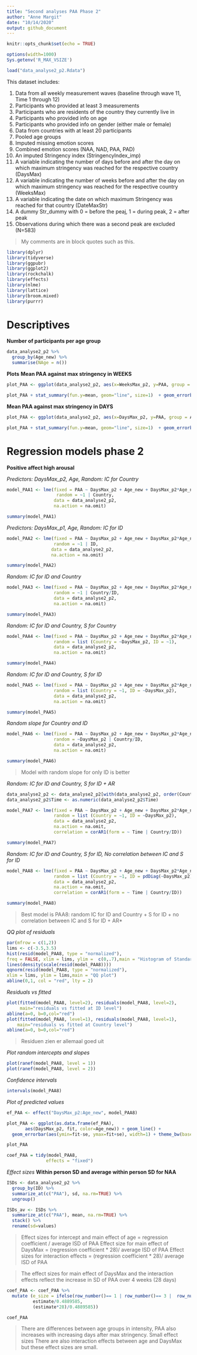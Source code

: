 ---
title: "Second analyses PAA Phase 2"
author: "Anne Margit"
date: "10/14/2020"
output: github_document
---

```{r setup, include=FALSE}
knitr::opts_chunk$set(echo = TRUE)
```

```{r, set-options, echo=FALSE, cache= FALSE}
options(width=1000)
Sys.getenv('R_MAX_VSIZE')
```

```{r, results = "hide"}
load("data_analyse2_p2.Rdata")
```

This dataset includes:

1. Data from all weekly measurement waves (baseline through wave 11, Time 1 through 12) 
2. Participants who provided at least 3 measurements 
3. Participants who are residents of the country they currently live in
4. Participants who provided info on age
5. Participants who provided info on gender (either male or female)
6. Data from countries with at least 20 participants
7. Pooled age groups
8. Imputed missing emotion scores
9. Combined emotion scores (NAA, NAD, PAA, PAD)
10. An imputed Stringency index (StringencyIndex_imp) 
11. A variable indicating the number of days before and after the day on which maximum stringency was reached for the respective country (DaysMax)
12. A variable indicating the number of weeks before and after the day on which maximum stringency was reached for the respective country (WeeksMax)
13. A variable indicating the date on which maximum Stringency was reached for that country (DateMaxStr)
14. A dummy Str_dummy with 0 = before the peaj, 1 = during peak, 2 = after peak
15. Observations during which there was a second peak are excluded (N=583) 

> My comments are in block quotes such as this. 

```{r, message=F}
library(dplyr)
library(tidyverse)
library(ggpubr)
library(ggplot2)
library(rockchalk)
library(effects)
library(nlme)
library(lattice)
library(broom.mixed)
library(purrr)
```

# Descriptives
**Number of participants per age group**
```{r, message=F, comment=NA}
data_analyse2_p2 %>%
  group_by(Age_new) %>%
  summarise(NAge = n())
```

**Plots**
**Mean PAA against max stringency in WEEKS**
```{r, echo=T, message=F, warning=F}
plot_PAA <- ggplot(data_analyse2_p2, aes(x=WeeksMax_p2, y=PAA, group = Age_new, color = Age_new))

plot_PAA + stat_summary(fun.y=mean, geom="line", size=1)  + geom_errorbar(stat="summary", fun.data="mean_se", width=0) + scale_colour_discrete(name = "Age", labels = c("18-24", "25-44", "45-64", "65+")) + expand_limits(y=c(1, 5))
```

**Mean PAA against max stringency in DAYS**
```{r, echo=T, message=F, warning=F}
plot_PAA <- ggplot(data_analyse2_p2, aes(x=DaysMax_p2, y=PAA, group = Age_new, color = Age_new))

plot_PAA + stat_summary(fun.y=mean, geom="line", size=1)  + geom_errorbar(stat="summary", fun.data="mean_se", width=0) + scale_colour_discrete(name = "Age", labels = c("18-24", "25-44", "45-64", "65+")) + expand_limits(y=c(1, 5))
```

# Regression models phase 2

**Positive affect high arousal**

*Predictors: DaysMax_p2, Age, Random: IC for Country*
```{r, message=F, comment=NA}
model_PAA1 <- lme(fixed = PAA ~ DaysMax_p2 + Age_new + DaysMax_p2*Age_new,
                   random = ~1 | Country, 
                  data = data_analyse2_p2, 
                  na.action = na.omit)

summary(model_PAA1)
```

*Predictors: DaysMax_p1, Age, Random: IC for ID*
```{r, message=F, comment=NA}
model_PAA2 <- lme(fixed = PAA ~ DaysMax_p2 + Age_new + DaysMax_p2*Age_new,
                  random = ~1 | ID, 
                 data = data_analyse2_p2, 
                 na.action = na.omit)

summary(model_PAA2)
```

*Random: IC for ID and Country*
```{r, message=F, comment=NA}
model_PAA3 <- lme(fixed = PAA ~ DaysMax_p2 + Age_new + DaysMax_p2*Age_new,
                  random = ~1 | Country/ID, 
                  data = data_analyse2_p2, 
                  na.action = na.omit)

summary(model_PAA3)
```

*Random: IC for ID and Country, S for Country*
```{r, message=F, comment=NA}
model_PAA4 <- lme(fixed = PAA ~ DaysMax_p2 + Age_new + DaysMax_p2*Age_new,
                  random = list (Country = ~DaysMax_p2, ID = ~1), 
                  data = data_analyse2_p2, 
                  na.action = na.omit)

summary(model_PAA4)
```

*Random: IC for ID and Country, S for ID*
```{r, message=F, comment=NA}
model_PAA5 <- lme(fixed = PAA ~ DaysMax_p2 + Age_new + DaysMax_p2*Age_new,
                  random = list (Country = ~1, ID = ~DaysMax_p2), 
                  data = data_analyse2_p2, 
                  na.action = na.omit)

summary(model_PAA5)
```

*Random slope for Country and ID*
```{r, message=F, comment=NA}
model_PAA6 <- lme(fixed = PAA ~ DaysMax_p2 + Age_new + DaysMax_p2*Age_new,
                  random = ~DaysMax_p2 | Country/ID, 
                  data = data_analyse2_p2, 
                  na.action = na.omit)

summary(model_PAA6)
```

> Model with random slope for only ID is better  

*Random: IC for ID and Country, S for ID + AR*
```{r, message=F, comment=NA}
data_analyse2_p2 <- data_analyse2_p2[with(data_analyse2_p2, order(Country, ID, Time)),]
data_analyse2_p2$Time <- as.numeric(data_analyse2_p2$Time)

model_PAA7 <- lme(fixed = PAA ~ DaysMax_p2 + Age_new + DaysMax_p2*Age_new,
                  random = list (Country = ~1, ID = ~DaysMax_p2), 
                  data = data_analyse2_p2, 
                  na.action = na.omit,
                  correlation = corAR1(form = ~ Time | Country/ID))

summary(model_PAA7)
```



*Random: IC for ID and Country, S for ID, No correlation between IC and S for ID*
```{r, message=F, comment=NA}
model_PAA8 <- lme(fixed = PAA ~ DaysMax_p2 + Age_new + DaysMax_p2*Age_new,
                  random = list (Country = ~1, ID = pdDiag(~DaysMax_p2)),
                  data = data_analyse2_p2, 
                  na.action = na.omit,
                  correlation = corAR1(form = ~ Time | Country/ID))

summary(model_PAA8)
```

> Best model is PAA8: random IC for ID and Country + S for ID + no correlation between IC and S for ID + AR*

*QQ plot of residuals*
```{r, message=F, comment=NA}
par(mfrow = c(1,2))
lims <- c(-3.5,3.5)
hist(resid(model_PAA8, type = "normalized"),
freq = FALSE, xlim = lims, ylim =  c(0,.7),main = "Histogram of Standardized Residuals")
lines(density(scale(resid(model_PAA8))))
qqnorm(resid(model_PAA8, type = "normalized"),
xlim = lims, ylim = lims,main = "QQ plot")
abline(0,1, col = "red", lty = 2)
```

*Residuals vs fitted*
```{r, message=F, comment=NA}
plot(fitted(model_PAA8, level=2), residuals(model_PAA8, level=2), 
     main="residuals vs fitted at ID level")
abline(a=0, b=0,col="red")
plot(fitted(model_PAA8, level=1), residuals(model_PAA8, level=1), 
    main="residuals vs fitted at Country level")
abline(a=0, b=0,col="red")
```

> Residuen zien er allemaal goed uit

*Plot random intercepts and slopes*
```{r, message=F, comment=NA}
plot(ranef(model_PAA8, level = 1))
plot(ranef(model_PAA8, level = 2))
```

*Confidence intervals*
```{r, message=F, comment=NA}
intervals(model_PAA8)
```
*Plot of predicted values*
```{r, results = "hide", message=F}
ef_PAA <- effect("DaysMax_p2:Age_new", model_PAA8)

plot_PAA <- ggplot(as.data.frame(ef_PAA), 
       aes(DaysMax_p2, fit, color=Age_new)) + geom_line() + 
  geom_errorbar(aes(ymin=fit-se, ymax=fit+se), width=1) + theme_bw(base_size=12) + scale_color_discrete(name="Age", labels = c("18-24", "25-44", "45-64", "65+")) + expand_limits(y=c(1, 5))
```

```{r, message=F}
plot_PAA
```

```{r, message=F, comment=NA}
coef_PAA = tidy(model_PAA8, 
               effects = "fixed")
```

*Effect sizes*
**Within person SD and average within person SD for NAA**
```{r, message=F, comment=NA}
ISDs <- data_analyse2_p2 %>% 
  group_by(ID) %>%
  summarize_at(c("PAA"), sd, na.rm=TRUE) %>%
  ungroup()

ISDs_av <- ISDs %>%
  summarize_at(c("PAA"), mean, na.rm=TRUE) %>%
  stack() %>%
  rename(sd=values) 
```

> Effect sizes for intercept and main effect of age = regression coefficient / average ISD of PAA
> Effect size for main effect of DaysMax = (regression coefficient * 28)/ average ISD of PAA
> Effect sizes for interaction effects = (regression coefficient * 28)/ average ISD of PAA

> The effect sizes for main effect of DaysMax and the interaction effects reflect the increase in SD of PAA over 4 weeks (28 days)

```{r, message=F, comment=NA}
coef_PAA <- coef_PAA %>%
  mutate (e_size = ifelse(row_number()== 1 | row_number()== 3 |  row_number()== 4 |  row_number()== 5,
          estimate/0.4889585, 
          (estimate*28)/0.4889585))
```

```{r}
coef_PAA
```

> There are differences between age groups in intensity, PAA also increases with increasing days after max stringency. Small effect sizes 
> There are also interaction effects between age and DaysMax but these effect sizes are small. 


